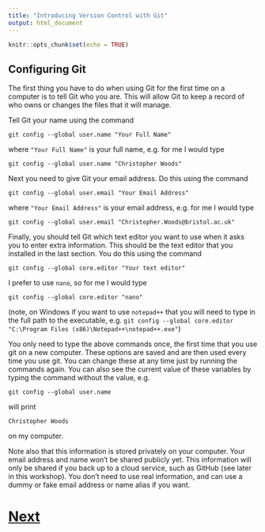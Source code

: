 ```yaml
---
title: "Introducing Version Control with Git"
output: html_document
---
```


```r
knitr::opts_chunk$set(echo = TRUE)
```

## Configuring Git

The first thing you have to do when using Git for the first time on a computer is to tell Git who you are. This will allow Git to keep a record of who owns or changes the files that it will manage.

Tell Git your name using the command

```
git config --global user.name "Your Full Name"
```

where `"Your Full Name"` is your full name, e.g. for me I would type

```
git config --global user.name "Christopher Woods"
```

Next you need to give Git your email address. Do this using the command

```
git config --global user.email "Your Email Address"
```

where `"Your Email Address"` is your email address, e.g. for me I would type

```
git config --global user.email "Christopher.Woods@bristol.ac.uk"
```

Finally, you should tell Git which text editor you want to use when it asks you to enter extra information. This should be the text editor that you installed in the last section. You do
this using the command

```
git config --global core.editor "Your text editor"
```

I prefer to use `nano`, so for me I would type

```
git config --global core.editor "nano"
```

(note, on Windows if you want to use `notepad++` that you will need to type in the full path to 
the executable, e.g. `git config --global core.editor "C:\Program Files (x86)\Notepad++\notepad++.exe"`)

You only need to type the above commands once, the first time that you use git on a new computer.
These options are saved and are then used every time you use git. You can change these at 
any time just by running the commands again. You can also see the current value of these variables
by typing the command without the value, e.g.

```
git config --global user.name

```

will print 

```
Christopher Woods
```

on my computer.

Note also that this information is stored privately on your computer. Your email address and name won't be shared publicly yet. This information will only be shared if you back up to a cloud service, such as GitHub (see later in this workshop). You don't need to use real information, and can use a dummy or fake
email address or name alias if you want.


# [Next](directory.html)
